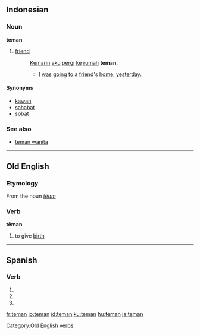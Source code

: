 ==Indonesian==

===Noun===
'''teman''' {{m}}

# [[friend]]
#: [[kemarin|Kemarin]] [[aku]] [[pergi]] [[ke]] [[rumah]] '''teman'''.
#:* [[I]] [[be|was]] [[go]]ing [[to]] a [[friend]]'s [[home]], [[yesterday]].

====Synonyms====
* [[kawan]]
* [[sahabat]]
* [[sobat]]

===See also===
* [[teman wanita]]

----

==Old English==

===Etymology===
From the noun ''[[tēam]]''

===Verb===
'''tēman'''

# to give [[birth]]

[[Category:Old English verbs]]

----

==Spanish==

===Verb===
{{es-verb-form|temer}}

# {{es-verb form of|ending=er|mood=imperative|pers=2|formal=yes|number=plural|[[temer]]}}
# {{es-verb form of|ending=er|mood=subjunctive|tense=present|pers=2|formal=yes|number=plural|[[temer]]}}
# {{es-verb form of|ending=er|mood=subjunctive|tense=present|pers=3|number=plural|[[temer]]}}

[[fr:teman]]
[[io:teman]]
[[id:teman]]
[[ku:teman]]
[[hu:teman]]
[[ja:teman]]